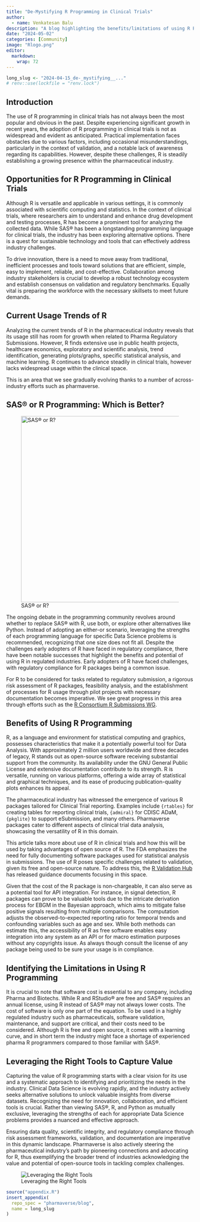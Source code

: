 ```yaml
---
title: "De-Mystifying R Programming in Clinical Trials"
author:
  - name: Venkatesan Balu
description: "A blog highlighting the benefits/limitations of using R Programming and using the right tools to create value"
date: "2024-05-02"
categories: [Community]
image: "Rlogo.png"
editor: 
  markdown: 
    wrap: 72
---
```


<!--------------- typical setup ----------------->

```r
long_slug <- "2024-04-15_de-_mystifying__..."
# renv::use(lockfile = "renv.lock")
```

<!--------------- post begins here ----------------->

## Introduction

The use of R programming in clinical trials has not always been the most
popular and obvious in the past. Despite experiencing significant growth
in recent years, the adoption of R programming in clinical trials is not
as widespread and evident as anticipated. Practical implementation faces
obstacles due to various factors, including occasional
misunderstandings, particularly in the context of validation, and a
notable lack of awareness regarding its capabilities. However, despite
these challenges, R is steadily establishing a growing presence within the
pharmaceutical industry.

## Opportunities for R Programming in Clinical Trials

Although R is versatile and applicable in various settings, it is
commonly associated with scientific computing and statistics. In the
context of clinical trials, where researchers aim to understand and
enhance drug development and testing processes, R has become a prominent
tool for analyzing the collected data. While SAS® has been a
longstanding programming language for clinical trials, the industry has
been exploring alternative options. There is a quest for sustainable
technology and tools that can effectively address industry challenges.

To drive innovation, there is a need to move away from traditional,
inefficient processes and tools toward solutions that are efficient,
simple, easy to implement, reliable, and cost-effective. Collaboration
among industry stakeholders is crucial to develop a robust technology
ecosystem and establish consensus on validation and regulatory
benchmarks. Equally vital is preparing the workforce with the necessary
skillsets to meet future demands.

## Current Usage Trends of R

Analyzing the current trends of R in the pharmaceutical industry reveals
that its usage still has room for growth when related to Pharma
Regulatory Submissions. However, R finds extensive use in public health
projects, healthcare economics, exploratory and scientific analysis,
trend identification, generating plots/graphs, specific statistical
analysis, and machine learning. R continues to advance steadily in
clinical trials, however lacks widespread usage within the clinical
space.

This is an area that we see gradually evolving thanks to a number of
across-industry efforts such as pharmaverse.

## SAS® or R Programming: Which is Better?

![SAS® or R?](Signpost.jpg){fig-align="center" width="500px"}

The ongoing debate in the programming community revolves around whether
to replace SAS® with R, use both, or explore other alternatives like
Python. Instead of adopting an either-or scenario, leveraging the
strengths of each programming language for specific Data Science
problems is recommended, recognizing that one size does not fit all.
Despite the challenges early adopters of R have faced in regulatory compliance,
there have been notable successes that highlight the benefits and potential of 
using R in regulated industries.
Early adopters of R have faced challenges, with regulatory compliance
for R packages being a common issue.

For R to be considered for tasks related to regulatory submission, a
rigorous risk assessment of R packages, feasibility analysis, and the
establishment of processes for R usage through pilot projects with
necessary documentation becomes imperative. We see great progress in
this area through efforts such as the [R Consortium R Submissions
WG](https://rconsortium.github.io/submissions-wg/).

## Benefits of Using R Programming

R, as a language and environment for statistical computing and graphics,
possesses characteristics that make it a potentially powerful tool for
Data Analysis. With approximately 2 million users worldwide and three
decades of legacy, R stands out as open-source software receiving
substantial support from the community. Its availability under the GNU
General Public License and extensive documentation contribute to its
strength. R is versatile, running on various platforms, offering a wide
array of statistical and graphical techniques, and its ease of producing
publication-quality plots enhances its appeal.

The pharmaceutical industry has witnessed the emergence of various R
packages tailored for Clinical Trial reporting. Examples include
`{rtables}` for creating tables for reporting clinical trials,
`{admiral}` for CDISC ADaM, `{pkglite}` to support eSubmission, and many
others. Pharmaverse packages cater to different aspects of clinical trial data
analysis, showcasing the versatility of R in this domain.

This article talks more about use of R in clinical trials and how this
will be used by taking advantages of open source of R. The FDA
emphasizes the need for fully documenting software packages used for
statistical analysis in submissions. The use of R poses specific
challenges related to validation, given its free and open-source nature.
To address this, the [R Validation Hub](https://www.pharmar.org/) has
released guidance documents focusing in this space.

Given that the cost of the R package is non-chargeable, it can also
serve as a potential tool for API integration. For instance, in signal
detection, R packages can prove to be valuable tools due to the
intricate derivation process for EBGM in the Bayesian approach, which
aims to mitigate false positive signals resulting from multiple
comparisons. The computation adjusts the observed-to-expected reporting
ratio for temporal trends and confounding variables such as age and sex.
While both methods can estimate this, the accessibility of R as free
software enables easy integration into any system as an API or for macro
estimation purposes without any copyrights issue. As always though
consult the license of any package being used to be sure your usage is
in compliance.

## Identifying the Limitations in Using R Programming

It is crucial to note that software cost is essential to any company,
including Pharma and Biotechs. While R and RStudio® are free and SAS®
requires an annual license, using R instead of SAS® may not always lower
costs. The cost of software is only one part of the equation. To be used
in a highly regulated industry such as pharmaceuticals, software
validation, maintenance, and support are critical, and their costs need
to be considered. Although R is free and open source, it comes with a
learning curve, and in short term the industry might face a shortage of
experienced pharma R programmers compared to those familiar with SAS®.

## Leveraging the Right Tools to Capture Value

Capturing the value of R programming starts with a clear vision for its
use and a systematic approach to identifying and prioritizing the needs
in the industry. Clinical Data Science is evolving rapidly, and the
industry actively seeks alternative solutions to unlock valuable
insights from diverse datasets. Recognizing the need for innovation,
collaboration, and efficient tools is crucial. Rather than viewing SAS®,
R, and Python as mutually exclusive, leveraging the strengths of each
for appropriate Data Science problems provides a nuanced and effective
approach.

Ensuring data quality, scientific integrity, and regulatory compliance
through risk assessment frameworks, validation, and documentation are
imperative in this dynamic landscape. Pharmaverse is also actively steering
the pharmaceutical industry's path by pioneering connections and advocating
for R, thus exemplifying the broader trend of industries acknowledging the 
value and potential of open-source tools in tackling complex challenges.

![Leveraging the Right Tools](RightTool.png){fig-align="center"}



<!--------------- appendices go here ----------------->

```r
source("appendix.R")
insert_appendix(
  repo_spec = "pharmaverse/blog",
  name = long_slug
)
```

